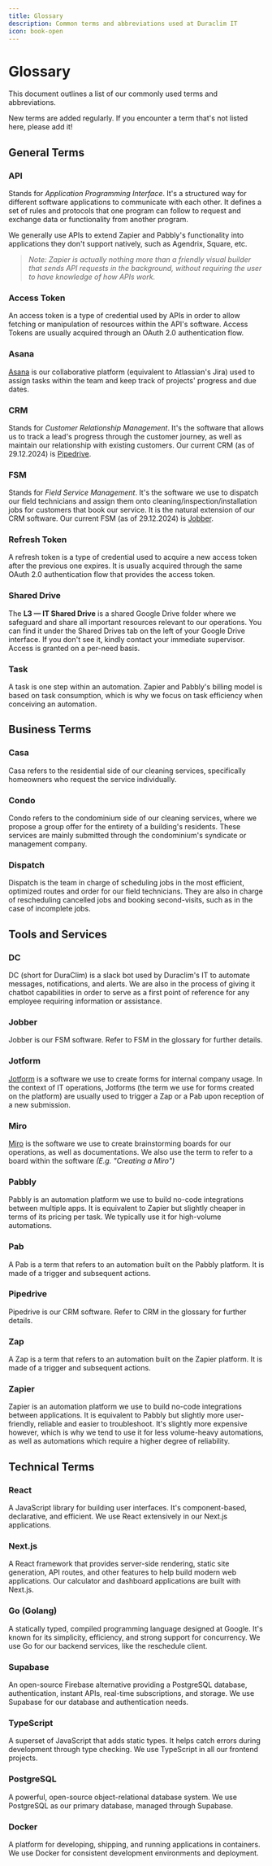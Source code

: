 ```yaml
---
title: Glossary
description: Common terms and abbreviations used at Duraclim IT
icon: book-open
---
```


# Glossary

This document outlines a list of our commonly used terms and abbreviations.

<Note>
  New terms are added regularly. If you encounter a term that's not listed here, please add it!
</Note>

## General Terms

### API
Stands for _Application Programming Interface_. It's a structured way for different software applications to communicate with each other. It defines a set of rules and protocols that one program can follow to request and exchange data or functionality from another program.

We generally use APIs to extend Zapier and Pabbly's functionality into applications they don't support natively, such as Agendrix, Square, etc.

> _Note: Zapier is actually nothing more than a friendly visual builder that sends API requests in the background, without requiring the user to have knowledge of how APIs work._

### Access Token

An access token is a type of credential used by APIs in order to allow fetching or manipulation of resources within the API's software. Access Tokens are usually acquired through an OAuth 2.0 authentication flow.

### Asana

[Asana](https://app.asana.com) is our collaborative platform (equivalent to Atlassian's Jira) used to assign tasks within the team and keep track of projects' progress and due dates.

### CRM
Stands for _Customer Relationship Management_. It's the software that allows us to track a lead's progress through the customer journey, as well as maintain our relationship with existing customers. Our current CRM (as of 29.12.2024) is [Pipedrive](https://www.pipedrive.com/).

### FSM
Stands for _Field Service Management_. It's the software we use to dispatch our field technicians and assign them onto cleaning/inspection/installation jobs for customers that book our service. It is the natural extension of our CRM software. Our current FSM (as of 29.12.2024) is [Jobber](https://www.getjobber.com/).

### Refresh Token

A refresh token is a type of credential used to acquire a new access token after the previous one expires. It is usually acquired through the same OAuth 2.0 authentication flow that provides the access token.

### Shared Drive

The **L3 — IT Shared Drive** is a shared Google Drive folder where we safeguard and share all important resources relevant to our operations. You can find it under the Shared Drives tab on the left of your Google Drive interface. If you don't see it, kindly contact your immediate supervisor. Access is granted on a per-need basis.

### Task

A task is one step within an automation. Zapier and Pabbly's billing model is based on task consumption, which is why we focus on task efficiency when conceiving an automation.

## Business Terms

### Casa

Casa refers to the residential side of our cleaning services, specifically homeowners who request the service individually.

### Condo

Condo refers to the condominium side of our cleaning services, where we propose a group offer for the entirety of a building's residents. These services are mainly submitted through the condominium's syndicate or management company.

### Dispatch

Dispatch is the team in charge of scheduling jobs in the most efficient, optimized routes and order for our field technicians. They are also in charge of rescheduling cancelled jobs and booking second-visits, such as in the case of incomplete jobs.

## Tools and Services

### DC

DC (short for DuraClim) is a slack bot used by Duraclim's IT to automate messages, notifications, and alerts. We are also in the process of giving it chatbot capabilities in order to serve as a first point of reference for any employee requiring information or assistance.

### Jobber

Jobber is our FSM software. Refer to FSM in the glossary for further details.

### Jotform

[Jotform](https://www.jotform.com/) is a software we use to create forms for internal company usage. In the context of IT operations, Jotforms (the term we use for forms created on the platform) are usually used to trigger a Zap or a Pab upon reception of a new submission.

### Miro

[Miro](https://miro.com/) is the software we use to create brainstorming boards for our operations, as well as documentations. We also use the term to refer to a board within the software _(E.g. "Creating a Miro")_

### Pabbly

Pabbly is an automation platform we use to build no-code integrations between multiple apps. It is equivalent to Zapier but slightly cheaper in terms of its pricing per task. We typically use it for high-volume automations.

### Pab

A Pab is a term that refers to an automation built on the Pabbly platform. It is made of a trigger and subsequent actions.

### Pipedrive

Pipedrive is our CRM software. Refer to CRM in the glossary for further details.

### Zap

A Zap is a term that refers to an automation built on the Zapier platform. It is made of a trigger and subsequent actions.

### Zapier

Zapier is an automation platform we use to build no-code integrations between applications. It is equivalent to Pabbly but slightly more user-friendly, reliable and easier to troubleshoot. It's slightly more expensive however, which is why we tend to use it for less volume-heavy automations, as well as automations which require a higher degree of reliability.

## Technical Terms

### React

A JavaScript library for building user interfaces. It's component-based, declarative, and efficient. We use React extensively in our Next.js applications.

### Next.js

A React framework that provides server-side rendering, static site generation, API routes, and other features to help build modern web applications. Our calculator and dashboard applications are built with Next.js.

### Go (Golang)

A statically typed, compiled programming language designed at Google. It's known for its simplicity, efficiency, and strong support for concurrency. We use Go for our backend services, like the reschedule client.

### Supabase

An open-source Firebase alternative providing a PostgreSQL database, authentication, instant APIs, real-time subscriptions, and storage. We use Supabase for our database and authentication needs.

### TypeScript

A superset of JavaScript that adds static types. It helps catch errors during development through type checking. We use TypeScript in all our frontend projects.

### PostgreSQL

A powerful, open-source object-relational database system. We use PostgreSQL as our primary database, managed through Supabase.

### Docker

A platform for developing, shipping, and running applications in containers. We use Docker for consistent development environments and deployment.
